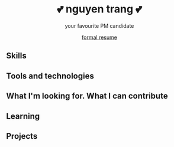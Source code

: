 
<Layout pageTitle = "trang | resume">

<Center>

# 💕 nguyen trang 💕
your favourite PM candidate

[formal resume]()

</Center>

## Skills

## Tools and technologies

## What I'm looking for. What I can contribute

## Learning

## Projects


</Layout>